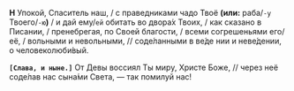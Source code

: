 **Н** Упокой, Спаситель наш, / с праведниками чадо Твоё **(или:** раба/`-у` Твоего/`-ю`**)** / и дай ему/`ей` обитать во двора́х Твоих, / как сказано в Писании, / пренебрегая, по Своей благости, / всеми согрешеньями его/её, / вольными и невольными, // соде́ланными в ве́де нии и неве́дении, о человеколюби́вый.

**`[Слава, и ныне.]`** От Девы воссиял Ты миру, Христе Боже, // через неё соде́лав нас сына́ми Света, — так помилуй нас!
